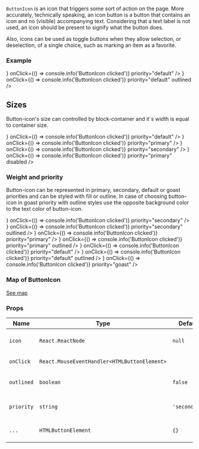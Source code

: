 
`ButtonIcon` is an icon that triggers some sort of action on the page.
More accurately, technically speaking, an icon button is a button that contains an icon and no (visible) accompanying text.
Considering that a text label is not used, an icon should be present to signify what the button does.

Also, icons can be used as toggle buttons when they allow selection, or deselection, of a single choice, such as marking an item as a favorite.

### Example

<Playground>
  <ButtonIcon
    icon={<IconSearch />}
    onClick={() => console.info('ButtonIcon clicked')}
    priority="default"
  />
  <ButtonIcon
    icon={<IconSearch />}
    onClick={() => console.info('ButtonIcon clicked')}
    priority="default"
    outlined
  />
</Playground>

## Sizes

Button-icon's size can controlled by block-container and it`s width is equal to container size.

<Playground>
  <block.N>
    <ButtonIcon
      icon={<IconSearch />}
      onClick={() => console.info('ButtonIcon clicked')}
      priority="default"
    />
  </block.N>
  <block.XS>
    <ButtonIcon
      icon={<IconEyeOpened />}
      onClick={() => console.info('ButtonIcon clicked')}
      priority="primary"
    />
  </block.XS>
  <block.S>
    <ButtonIcon
      icon={<IconSearch />}
      onClick={() => console.info('ButtonIcon clicked')}
      priority="secondary"
    />
  </block.S>
  <block.M>
    <ButtonIcon
      icon={<IconEyeOpened />}
      onClick={() => console.info('ButtonIcon clicked')}
      priority="primary"
      disabled
    />
  </block.M>
</Playground>

### Weight and priority

Button-icon can be represented in primary, secondary, default or goast priorities and can be styled with fill or outline.
In case of choosing button-icon in goast priority with outline styles use the opposite background color to the text color of button-icon.

<Playground>
  <ButtonIcon
    icon={<IconSearch />}
    onClick={() => console.info('ButtonIcon clicked')}
    priority="secondary"
  />
  <ButtonIcon
    icon={<IconSearch />}
    onClick={() => console.info('ButtonIcon clicked')}
    priority="secondary"
    outlined
  />
  <ButtonIcon
    icon={<IconSearch />}
    onClick={() => console.info('ButtonIcon clicked')}
    priority="primary"
  />
  <ButtonIcon
    icon={<IconSearch />}
    onClick={() => console.info('ButtonIcon clicked')}
    priority="primary"
    outlined
  />
  <ButtonIcon
    icon={<IconSearch />}
    onClick={() => console.info('ButtonIcon clicked')}
    priority="default"
  />
  <ButtonIcon
    icon={<IconSearch />}
    onClick={() => console.info('ButtonIcon clicked')}
    priority="default"
    outlined
  />
  <ButtonIcon
    icon={<IconSearch />}
    onClick={() => console.info('ButtonIcon clicked')}
    priority="goast"
  />
</Playground>

### Map of ButtonIcon

<a href="/package/woly/component/button-icon-map">See map</a>

### Props

| Name       | Type                                         | Default       | Description                                        |
| ---------- | -------------------------------------------- | ------------- | -------------------------------------------------- |
| `icon`     | `React.ReactNode`                            | `null`        | Set the icon component inside the button           |
| `onClick`  | `React.MouseEventHandler<HTMLButtonElement>` |               | Callback when button clicked                       |
| `outlined` | `boolean`                                    | `false`       | Change button-icon`s view from filled to outlined  |
| `priority` | `string`                                     | `'secondary'` | Priority prop to style ButtonIcon component        |
| `...`      | `HTMLButtonElement`                          | `{}`          | Other props are inherited from `HTMLButtonElement` |
